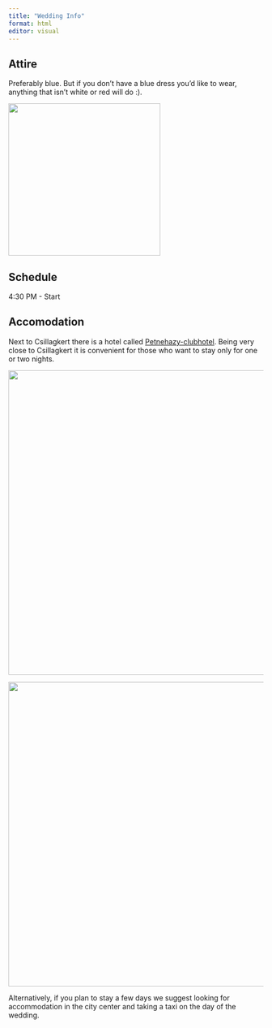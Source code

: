 ```yaml
---
title: "Wedding Info"
format: html
editor: visual
---
```


## Attire

Preferably blue. But if you don't have a blue dress you'd like to wear, anything that isn't white or red will do :).

![](images/blue_ring.jpg){width="300" fig-align="center"}

## Schedule

4:30 PM - Start

## Accomodation

Next to Csillagkert there is a hotel called [Petnehazy-clubhotel](https://petnehazy-clubhotel.hu/en). Being very close to Csillagkert it is convenient for those who want to stay only for one or two nights.

![](images/petnehazi_club.jpeg){width="600" fig-align="center"}

![](images/szell_map.png){width="600" fig-align="center"}

Alternatively, if you plan to stay a few days we suggest looking for accommodation in the city center and taking a taxi on the day of the wedding.
